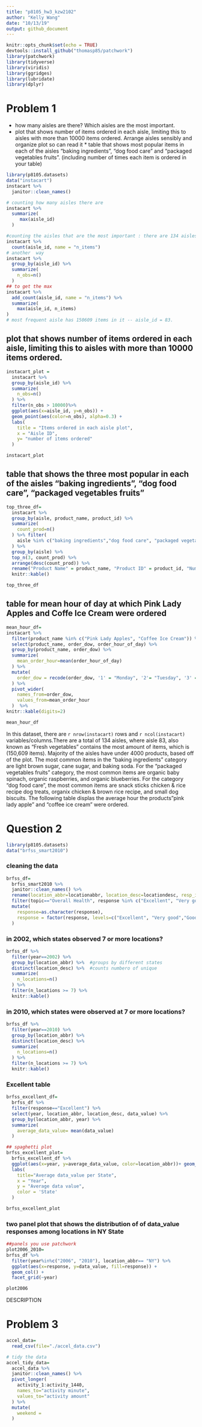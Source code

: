 ```yaml
---
title: "p8105_hw3_kzw2102"
author: "Kelly Wang"
date: "10/13/19"
output: github_document
---
```


```r
knitr::opts_chunk$set(echo = TRUE)
devtools::install_github("thomasp85/patchwork")
library(patchwork)
library(tidyverse)
library(viridis)
library(ggridges)
library(lubridate)
library(dplyr)
```

# Problem 1
* how many aisles are there? Which aisles are the most important. 
* plot that shows number of items ordered in each aisle, limiting this to aisles with more than 10000 items ordered. Arrange aisles sensibly and organize plot so can read it * table that shows most popular items in each of the aisles "baking ingredients", "dog food care" and "packaged vegetables fruits".  (including number of times each item is ordered in your table)

```r
library(p8105.datasets)
data("instacart")
instacart %>% 
  janitor::clean_names()
``` 
```r
# counting how many aisles there are 
instacart %>% 
  summarize(
     max(aisle_id)
  )
```
```r
#counting the aisles that are the most important : there are 134 aisles 
instacart %>% 
  count(aisle_id, name = "n_items")
# another  way
instacart %>% 
  group_by(aisle_id) %>% 
  summarize(
    n_obs=n()
  )
## to get the max
instacart %>% 
  add_count(aisle_id, name = "n_items") %>% 
  summarize(
    max(aisle_id, n_items)
)
# most frequent aisle has 150609 items in it -- aisle_id = 83. 
```
## plot that shows number of items ordered in each aisle, limiting this to aisles with more than 10000 items ordered. 
```r
instacart_plot = 
  instacart %>%
  group_by(aisle_id) %>% 
  summarize(
    n_obs=n()
  ) %>% 
  filter(n_obs > 10000)%>% 
  ggplot(aes(x=aisle_id, y=n_obs)) + 
  geom_point(aes(color=n_obs), alpha=0.3) + 
  labs(
    title = "Items ordered in each aisle plot",
    x = "Aisle ID",
    y= "number of items ordered"
  ) 

instacart_plot
```

## table that shows the three most popular in each of the aisles "baking ingredients", "dog food care", "packaged vegetables fruits"

```r
top_three_df=
  instacart %>% 
  group_by(aisle, product_name, product_id) %>% 
  summarize(
    count_prod=n()
  ) %>% filter(
    aisle %in% c("baking ingredients","dog food care", "packaged vegetables fruits")
  ) %>% 
  group_by(aisle) %>% 
  top_n(3, count_prod) %>% 
  arrange(desc(count_prod)) %>% 
  rename("Product Name" = product_name, "Product ID" = product_id, "Number of times ordered"= count_prod) %>% 
  knitr::kable()

top_three_df
```
## table for mean hour of day at which Pink Lady Apples and Coffe Ice Cream were ordered
```r
mean_hour_df=
instacart %>% 
  filter(product_name %in% c("Pink Lady Apples", "Coffee Ice Cream")) %>% 
  select(product_name, order_dow, order_hour_of_day) %>% 
  group_by(product_name, order_dow) %>% 
  summarize(
    mean_order_hour=mean(order_hour_of_day)
  ) %>%  
  mutate(
    order_dow = recode(order_dow, '1' = "Monday", '2'= "Tuesday", '3' = "Wednesday", '4'= "Thursday", '5'="Friday", '6'="Saturday", '0'="Sunday")
  ) %>% 
  pivot_wider(
    names_from=order_dow,
    values_from=mean_order_hour
  )  %>% 
knitr::kable(digits=2)

mean_hour_df
```

In this dataset, there are `r nrow(instacart)` rows and `r ncol(instacart)` variables/columns.There are a total of 134 aisles, where aisle 83, also known as "Fresh vegetables" contains the most amount of items, which is (150,609 items). Majority of the aisles have under 4000 products, based off of the plot. The most common items in the "baking ingredients" category are light brown sugar, cane sugar, and baking soda. For  the "packaged vegetables fruits" category, the most common items are organic baby spinach, organic raspberries, and organic blueberries. For the category "dog food care", the most common items are snack sticks chicken & rice recipe dog treats, organix chicken & brown rice recipe, and small dog biscuits. The following table displas the average hour the products"pink lady apple" and "coffee ice cream" were ordered. 

# Question 2
```r
library(p8105.datasets)
data("brfss_smart2010")
```
### cleaning the data
```r
brfss_df=
  brfss_smart2010 %>% 
  janitor::clean_names() %>% 
  rename(location_abbr=locationabbr, location_desc=locationdesc, resp_id=respid) %>%
  filter(topic=="Overall Health", response %in% c("Excellent", "Very good","Good", "Fair", "Poor")) %>% 
  mutate(
    response=as.character(response),
    response = factor(response, levels=c("Excellent", "Very good","Good", "Fair", "Poor"))
  )
```

### in 2002, which states observed 7 or more locations?
```r
brfss_df %>% 
  filter(year==2002) %>% 
  group_by(location_abbr) %>%  #groups by different states
  distinct(location_desc) %>%  #counts numbero of unique 
  summarize(
    n_locations=n()
  ) %>% 
  filter(n_locations >= 7) %>% 
  knitr::kable()
```

### in 2010, which states were observed at 7 or more locations?
```r
brfss_df %>% 
  filter(year==2010) %>% 
  group_by(location_abbr) %>% 
  distinct(location_desc) %>% 
  summarize(
    n_locations=n()
  ) %>% 
  filter(n_locations >= 7) %>% 
  knitr::kable()
```
### Excellent table
```r
brfss_excellent_df=
  brfss_df %>% 
  filter(response=="Excellent") %>% 
  select(year, location_abbr, location_desc, data_value) %>% 
  group_by(location_abbr, year) %>% 
  summarize(
    average_data_value= mean(data_value)
  )

## spaghetti plot
brfss_excellent_plot=
  brfss_excellent_df %>% 
  ggplot(aes(x=year, y=average_data_value, color=location_abbr))+ geom_line()+
  labs(
    title="Average data_value per State",
    x = "Year",
    y = "Average data value",
    color = 'State'
  )

brfss_excellent_plot
```

### two panel plot that shows the distribution of of data_value responses among locations in NY State
```r
##panels you use patchwork
plot2006_2010= 
brfss_df %>% 
  filter(year%in%c("2006", "2010"), location_abbr== "NY") %>% 
  ggplot(aes(x=response, y=data_value, fill=response)) + 
  geom_col() +
  facet_grid(~year)

plot2006
```
DESCRIPTION

# Problem 3
```r
accel_data=
  read_csv(file="./accel_data.csv")

# tidy the data
accel_tidy_data=
  accel_data %>% 
  janitor::clean_names() %>% 
  pivot_longer(
    activity_1:activity_1440,
    names_to="activity minute",
    values_to="activity amount"
  ) %>% 
  mutate(
    weekend = 
  )
```



